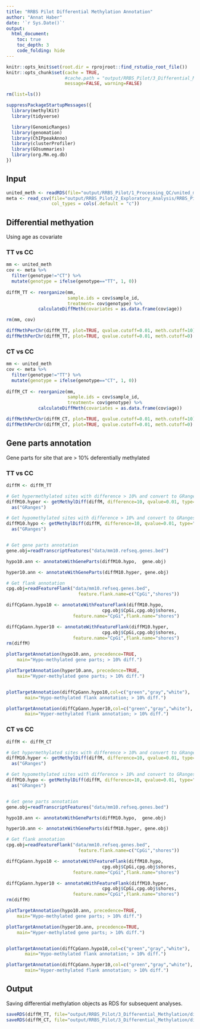 ```yaml
---
title: "RRBS Pilot Differential Methylation Annotation"
author: "Annat Haber"
date: '`r Sys.Date()`'
output: 
  html_document:
    toc: true
    toc_depth: 3
    code_folding: hide
---
```


```r
knitr::opts_knit$set(root.dir = rprojroot::find_rstudio_root_file())
knitr::opts_chunk$set(cache = TRUE, 
                      #cache.path = "output/RRBS_Pilot/3_Differential_Methylation",
                      message=FALSE, warning=FALSE)
```

```r
rm(list=ls())

suppressPackageStartupMessages({
  library(methylKit)
  library(tidyverse)

  library(GenomicRanges)
  library(genomation)
  library(ChIPpeakAnno)
  library(clusterProfiler)
  library(GOsummaries)
  library(org.Mm.eg.db)
})

```

## Input
```r
united_meth <- readRDS(file="output/RRBS_Pilot/1_Processing_QC/united_meth.RDS")
meta <- read_csv(file="output/RRBS_Pilot/2_Exploratory_Analysis/RRBS_Pilot_meta_globalmeth.csv",
                 col_types = cols(.default = "c"))
```

## Differential methyation {.tabset .tabset-fade .tabset-pills}
Using age as covariate

### TT vs CC 
```r
mm <- united_meth
cov <- meta %>%
  filter(genotype!="CT") %>%
  mutate(genotype = ifelse(genotype=="TT", 1, 0))
  
diffM_TT <- reorganize(mm, 
                       sample.ids = cov$sample_id, 
                       treatment= cov$genotype) %>%
            calculateDiffMeth(covariates = as.data.frame(cov$age))

rm(mm, cov)
```

```r
diffMethPerChr(diffM_TT, plot=TRUE, qvalue.cutoff=0.01, meth.cutoff=10)
diffMethPerChr(diffM_TT, plot=TRUE, qvalue.cutoff=0.01, meth.cutoff=0)
```

### CT vs CC 
```r
mm <- united_meth
cov <- meta %>%
  filter(genotype!="TT") %>%
  mutate(genotype = ifelse(genotype=="CT", 1, 0))
  
diffM_CT <- reorganize(mm, 
                       sample.ids = cov$sample_id, 
                       treatment= cov$genotype) %>%
            calculateDiffMeth(covariates = as.data.frame(cov$age))

```

```r
diffMethPerChr(diffM_CT, plot=TRUE, qvalue.cutoff=0.01, meth.cutoff=10)
diffMethPerChr(diffM_CT, plot=TRUE, qvalue.cutoff=0.01, meth.cutoff=0)
```

## Gene parts annotation {.tabset .tabset-fade .tabset-pills}
Gene parts for site that are > 10% deferentially methylated 

### TT vs CC
```r
diffM <- diffM_TT

# Get hypermethylated sites with difference > 10% and convert to GRanges
diffM10.hyper <- getMethylDiff(diffM, difference=10, qvalue=0.01, type="hyper") %>%
  as("GRanges")

# Get hypomethylated sites with difference > 10% and convert to GRanges
diffM10.hypo <- getMethylDiff(diffM, difference=10, qvalue=0.01, type="hypo") %>%
  as("GRanges")


# Get gene parts annotation
gene.obj=readTranscriptFeatures("data/mm10.refseq.genes.bed")

hypo10.ann <- annotateWithGeneParts(diffM10.hypo,  gene.obj)

hyper10.ann <- annotateWithGeneParts(diffM10.hyper, gene.obj)

# Get flank annotation
cpg.obj=readFeatureFlank("data/mm10.refseq.genes.bed",
                           feature.flank.name=c("CpGi","shores"))

diffCpGann.hypo10 <- annotateWithFeatureFlank(diffM10.hypo,
                                    cpg.obj$CpGi,cpg.obj$shores,
                         feature.name="CpGi",flank.name="shores")

diffCpGann.hyper10 <- annotateWithFeatureFlank(diffM10.hyper,
                                    cpg.obj$CpGi,cpg.obj$shores,
                         feature.name="CpGi",flank.name="shores")
rm(diffM)
```

```r
plotTargetAnnotation(hypo10.ann, precedence=TRUE,
    main="Hypo-methylated gene parts; > 10% diff.")

plotTargetAnnotation(hyper10.ann, precedence=TRUE,
    main="Hyper-methylated gene parts; > 10% diff.")


plotTargetAnnotation(diffCpGann.hypo10,col=c("green","gray","white"),
       main="Hypo-methylated flank annotation; > 10% diff.")

plotTargetAnnotation(diffCpGann.hyper10,col=c("green","gray","white"),
       main="Hyper-methylated flank annotation; > 10% diff.")

```

### CT vs CC
```r
diffM <- diffM_CT

# Get hypermethylated sites with difference > 10% and convert to GRanges
diffM10.hyper <- getMethylDiff(diffM, difference=10, qvalue=0.01, type="hyper") %>%
  as("GRanges")

# Get hypomethylated sites with difference > 10% and convert to GRanges
diffM10.hypo <- getMethylDiff(diffM, difference=10, qvalue=0.01, type="hypo") %>%
  as("GRanges")


# Get gene parts annotation
gene.obj=readTranscriptFeatures("data/mm10.refseq.genes.bed")

hypo10.ann <- annotateWithGeneParts(diffM10.hypo,  gene.obj)

hyper10.ann <- annotateWithGeneParts(diffM10.hyper, gene.obj)

# Get flank annotation
cpg.obj=readFeatureFlank("data/mm10.refseq.genes.bed",
                           feature.flank.name=c("CpGi","shores"))

diffCpGann.hypo10 <- annotateWithFeatureFlank(diffM10.hypo,
                                    cpg.obj$CpGi,cpg.obj$shores,
                         feature.name="CpGi",flank.name="shores")

diffCpGann.hyper10 <- annotateWithFeatureFlank(diffM10.hyper,
                                    cpg.obj$CpGi,cpg.obj$shores,
                         feature.name="CpGi",flank.name="shores")
rm(diffM)
```

```r
plotTargetAnnotation(hypo10.ann, precedence=TRUE,
    main="Hypo-methylated gene parts; > 10% diff.")

plotTargetAnnotation(hyper10.ann, precedence=TRUE,
    main="Hyper-methylated gene parts; > 10% diff.")


plotTargetAnnotation(diffCpGann.hypo10,col=c("green","gray","white"),
       main="Hypo-methylated flank annotation; > 10% diff.")

plotTargetAnnotation(diffCpGann.hyper10,col=c("green","gray","white"),
       main="Hyper-methylated flank annotation; > 10% diff.")

```

## Output
Saving differential methylation objects as RDS for subsequent analyses.
```r
saveRDS(diffM_TT, file="output/RRBS_Pilot/3_Differential_Methylation/diffM_TT.RDS")
saveRDS(diffM_CT, file="output/RRBS_Pilot/3_Differential_Methylation/diffM_CT.RDS")
```
